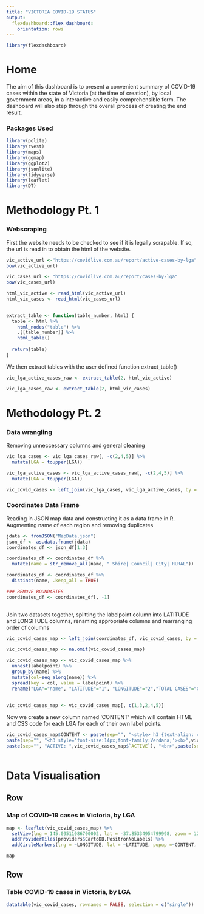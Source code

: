 ```yaml
---
title: "VICTORIA COVID-19 STATUS"
output: 
  flexdashboard::flex_dashboard:
    orientation: rows
---
```


```r
library(flexdashboard)
```

Home
================================
The aim of this dashboard is to present a convenient summary of COVID-19 cases within the state of Victoria (at the time of creation), by local government areas, in a interactive and easily comprehensible form. The dashboard will also step through the overall process of creating the end result.

### **Packages Used**
```r
library(polite)
library(rvest)
library(maps)
library(ggmap)
library(ggplot2)
library(jsonlite)
library(tidyverse)
library(leaflet)
library(DT)
```


Methodology Pt. 1
================================

### **Webscraping**

First the website needs to be checked to see if it is legally scrapable. If so, the url is read in to obtain the html
of the website.

```r
vic_active_url <-"https://covidlive.com.au/report/active-cases-by-lga" 
bow(vic_active_url)

vic_cases_url <- "https://covidlive.com.au/report/cases-by-lga"
bow(vic_cases_url)

html_vic_active <- read_html(vic_active_url)
html_vic_cases <- read_html(vic_cases_url)
  
```

``` r
extract_table <- function(table_number, html) {
  table <- html %>%
    html_nodes("table") %>%
    .[[table_number]] %>%
    html_table()
  
  return(table)
}

```



We then extract tables with the user defined function extract_table()

``` r
vic_lga_active_cases_raw <- extract_table(2, html_vic_active)

vic_lga_cases_raw <- extract_table(2, html_vic_cases)

```

Methodology Pt. 2
================================

### **Data wrangling**
Removing unneccessary columns and general cleaning

```r
vic_lga_cases <- vic_lga_cases_raw[, -c(2,4,5)] %>%
  mutate(LGA = toupper(LGA))

vic_lga_active_cases <- vic_lga_active_cases_raw[, -c(2,4,5)] %>%
  mutate(LGA = toupper(LGA)) 

```

``` r
vic_covid_cases <- left_join(vic_lga_cases, vic_lga_active_cases, by = c("LGA" = "LGA"))

```

### **Coordinates Data Frame**

Reading in JSON map data and constructing it as a data frame in R. 
Augmenting name of each region and removing duplicates

``` r
jdata <- fromJSON("MapData.json")
json_df <- as.data.frame(jdata)
coordinates_df <- json_df[1:3]

coordinates_df <- coordinates_df %>%
  mutate(name = str_remove_all(name, " Shire| Council| City| RURAL"))

coordinates_df <- coordinates_df %>%
  distinct(name, .keep_all = TRUE)

### REMOVE BOUNDARIES
coordinates_df <- coordinates_df[, -1]
  

```


Join two datasets together, splitting the labelpoint column into LATITUDE and LONGITUDE columns, renaming appropriate columns and rearranging order of columns

``` r
vic_covid_cases_map <- left_join(coordinates_df, vic_covid_cases, by = c("name" = "LGA"))

vic_covid_cases_map <- na.omit(vic_covid_cases_map)

vic_covid_cases_map <- vic_covid_cases_map %>%
  unnest(labelpoint) %>%
  group_by(name) %>%
  mutate(col=seq_along(name)) %>%
  spread(key = col, value = labelpoint) %>%
  rename("LGA"="name", "LATITUDE"="1", "LONGITUDE"="2","TOTAL CASES"="CASES")
  
  
vic_covid_cases_map <- vic_covid_cases_map[, c(1,3,2,4,5)]


```

Now we create a new column named 'CONTENT' which will contain HTML and CSS code for each LGA for each of their own label points.

``` r
vic_covid_cases_map$CONTENT <- paste(sep="", "<style> h3 {text-align: center; line-height:0px} p {text-align: center;} </style>",
paste(sep="", "<h3 style='font-size:14px;font-family:Verdana;'><b>",vic_covid_cases_map$LGA,"</b></h3>"), "<p>",
paste(sep="", "ACTIVE: ",vic_covid_cases_map$`ACTIVE`), "<br>",paste(sep="", "TOTAL: ", vic_covid_cases_map$`TOTAL CASES`), "</p>")



```

Data Visualisation
================================

Row
-----------------------------------

### **Map of COVID-19 cases in Victoria, by LGA** {data-width=650}

``` r
map <- leaflet(vic_covid_cases_map) %>%
  setView(lng = 145.09511086700002, lat = -37.85334954799998, zoom = 12) %>%
  addProviderTiles(providers$CartoDB.PositronNoLabels) %>%  
  addCircleMarkers(lng = ~LONGITUDE, lat = ~LATITUDE, popup =~CONTENT, radius = ~`ACTIVE`*2,options = popupOptions(closeButton = FALSE, closeOnClick = FALSE))

map

```
Row
-----------------------------------

### **Table COVID-19 cases in Victoria, by LGA** {data-width=350}

```r
datatable(vic_covid_cases, rownames = FALSE, selection = c("single"))

```
